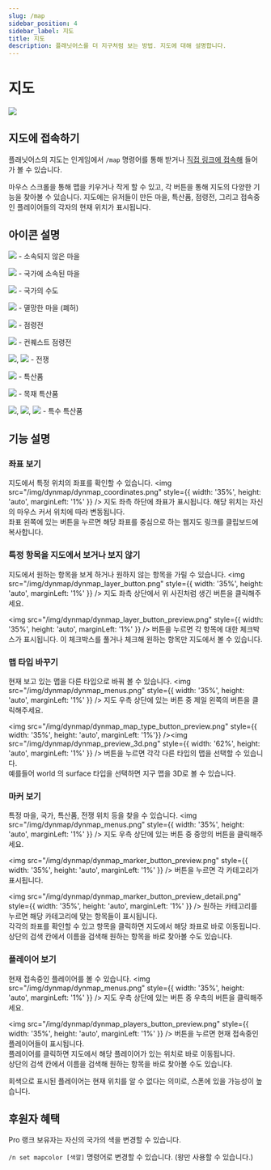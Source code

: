 ```yaml
---
slug: /map
sidebar_position: 4
sidebar_label: 지도
title: 지도
description: 플래닛어스를 더 지구처럼 보는 방법. 지도에 대해 설명합니다.
---
```

# 지도


![](/img/dynmap/dynmap_preview.png)
## 지도에 접속하기
플래닛어스의 지도는 인게임에서 `/map` 명령어를 통해 받거나 [직접 링크에 접속해](https://planetearth.kr/map) 들어가 볼 수 있습니다.

마우스 스크롤을 통해 맵을 키우거나 작게 할 수 있고, 각 버튼을 통해 지도의 다양한 기능을 찾아볼 수 있습니다.
지도에는 유저들이 만든 마을, 특산품, 점령전, 그리고 접속중인 플레이어들의 각자의 현재 위치가 표시됩니다.


## 아이콘 설명
![](https://raw.githubusercontent.com/webbukkit/dynmap/master/DynmapCore/src/main/resources/markers/greenflag.png) - 소속되지 않은 마을

![](https://raw.githubusercontent.com/webbukkit/dynmap/master/DynmapCore/src/main/resources/markers/blueflag.png) - 국가에 소속된 마을

![](https://raw.githubusercontent.com/webbukkit/dynmap/master/DynmapCore/src/main/resources/markers/king.png) - 국가의 수도

![](https://raw.githubusercontent.com/webbukkit/dynmap/master/DynmapCore/src/main/resources/markers/warning.png) - 멸망한 마을 (폐허)

![](/img/dynmap/koth_marker.png) - 점령전

![](/img/dynmap/conquest_marker.png) - 컨퀘스트 점령전

![](https://raw.githubusercontent.com/TownyAdvanced/SiegeWar/master/src/main/resources/crossedswords.png), ![](https://raw.githubusercontent.com/webbukkit/dynmap/master/DynmapCore/src/main/resources/markers/fire.png) - 전쟁

![](https://raw.githubusercontent.com/webbukkit/dynmap/master/DynmapCore/src/main/resources/markers/chest.png) - 특산품

![](https://raw.githubusercontent.com/webbukkit/dynmap/master/DynmapCore/src/main/resources/markers/tree.png) - 목재 특산품

![](https://raw.githubusercontent.com/webbukkit/dynmap/master/DynmapCore/src/main/resources/markers/diamond.png), ![](https://raw.githubusercontent.com/webbukkit/dynmap/master/DynmapCore/src/main/resources/markers/ruby.png), ![](https://raw.githubusercontent.com/webbukkit/dynmap/master/DynmapCore/src/main/resources/markers/bricks.png) - 특수 특산품


## 기능 설명

### 좌표 보기
지도에서 특정 위치의 좌표를 확인할 수 있습니다.
<img src="/img/dynmap/dynmap_coordinates.png" style={{ width: '35%', height: 'auto', marginLeft: '1%' }} />
지도 좌측 하단에 좌표가 표시됩니다. 해당 위치는 자신의 마우스 커서 위치에 따라 변동됩니다.<br />
좌표 왼쪽에 있는 버튼을 누르면 해당 좌표를 중심으로 하는 웹지도 링크를 클립보드에 복사합니다.

### 특정 항목을 지도에서 보거나 보지 않기
지도에서 원하는 항목을 보게 하거나 원하지 않는 항목을 가릴 수 있습니다.
<img src="/img/dynmap/dynmap_layer_button.png" style={{ width: '35%', height: 'auto', marginLeft: '1%' }} />
지도 좌측 상단에서 위 사진처럼 생긴 버튼을 클릭해주세요.

<img src="/img/dynmap/dynmap_layer_button_preview.png" style={{ width: '35%', height: 'auto', marginLeft: '1%' }} />
버튼을 누르면 각 항목에 대한 체크박스가 표시됩니다. 이 체크박스를 풀거나 체크해 원하는 항목만 지도에서 볼 수 있습니다.

### 맵 타입 바꾸기
현재 보고 있는 맵을 다른 타입으로 바꿔 볼 수 있습니다.
<img src="/img/dynmap/dynmap_menus.png" style={{ width: '35%', height: 'auto', marginLeft: '1%' }} />
지도 우측 상단에 있는 버튼 중 제일 왼쪽의 버튼을 클릭해주세요.

<img src="/img/dynmap/dynmap_map_type_button_preview.png" style={{ width: '35%', height: 'auto', marginLeft: '1%'}} /><img src="/img/dynmap/dynmap_preview_3d.png" style={{ width: '62%', height: 'auto', marginLeft: '1%' }} />
버튼을 누르면 각각 다른 타입의 맵을 선택할 수 있습니다.<br />
예를들어 world 의 surface 타입을 선택하면 지구 맵을 3D로 볼 수 있습니다.

### 마커 보기
특정 마을, 국가, 특산품, 전쟁 위치 등을 찾을 수 있습니다.
<img src="/img/dynmap/dynmap_menus.png" style={{ width: '35%', height: 'auto', marginLeft: '1%' }} />
지도 우측 상단에 있는 버튼 중 중앙의 버튼을 클릭해주세요.

<img src="/img/dynmap/dynmap_marker_button_preview.png" style={{ width: '35%', height: 'auto', marginLeft: '1%' }} />
버튼을 누르면 각 카테고리가 표시됩니다.

<img src="/img/dynmap/dynmap_marker_button_preview_detail.png" style={{ width: '35%', height: 'auto', marginLeft: '1%' }} />
원하는 카테고리를 누르면 해당 카테고리에 맞는 항목들이 표시됩니다.<br />
각각의 좌표를 확인할 수 있고 항목을 클릭하면 지도에서 해당 좌표로 바로 이동됩니다.<br />
상단의 검색 칸에서 이름을 검색해 원하는 항목을 바로 찾아볼 수도 있습니다.


### 플레이어 보기
현재 접속중인 플레이어를 볼 수 있습니다.
<img src="/img/dynmap/dynmap_menus.png" style={{ width: '35%', height: 'auto', marginLeft: '1%' }} />
지도 우측 상단에 있는 버튼 중 우측의 버튼을 클릭해주세요.

<img src="/img/dynmap/dynmap_players_button_preview.png" style={{ width: '35%', height: 'auto', marginLeft: '1%' }} />
버튼을 누르면 현재 접속중인 플레이어들이 표시됩니다.<br />
플레이어를 클릭하면 지도에서 해당 플레이어가 있는 위치로 바로 이동됩니다.<br />
상단의 검색 칸에서 이름을 검색해 원하는 항목을 바로 찾아볼 수도 있습니다.

회색으로 표시된 플레이어는 현재 위치를 알 수 없다는 의미로, 스폰에 있을 가능성이 높습니다.

## 후원자 혜택
Pro 랭크 보유자는 자신의 국가의 색을 변경할 수 있습니다.

`/n set mapcolor [색깔]` 명령어로 변경할 수 있습니다. (왕만 사용할 수 있습니다.)
